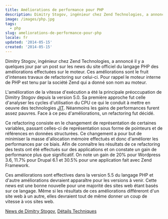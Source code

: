 ```yaml
---
title: Améliorations de performance pour PHP
description: Dimitry Stogov, ingénieur chez Zend Technologies, a annoncé il y a quelques jour par un post sur les news du site officiel du langage PHP des améliorations effectuées sur le moteur. Ces améliorations sont le fruit d'intenses travaux de refactoring sur celui-ci. Pour rappel le moteur interne de PHP est tenu par la société Zend qui a donné son nom au moteur.
image: /images/php.jpg
tags:
  - php
slug: ameliorations-de-performance-pour-php
locale: fr
updated: '2014-05-15'
created: '2014-05-15'
---
```


Dimitry Stogov, ingénieur chez Zend Technologies, a annoncé il y a quelques jour par un post sur les news du site officiel du langage PHP des améliorations effectuées sur le moteur. Ces améliorations sont le fruit d'intenses travaux de refactoring sur celui-ci. Pour rappel le moteur interne de PHP est tenu par la société Zend qui a donné son nom au moteur.

L'amélioration de la vitesse d'exécution a été la principale préoccupation de Dimitry Stogov depuis la version 5.0. Sa première approche fut celle d'analyser les cycles d'utilisation du CPU ce qui le conduit à mettre en oeuvre des technologies [JIT](https://en.wikipedia.org/wiki/Just-in-time_compilation). Néanmoins les gains de performances furent assez pauvres. Face à ce peu d'améliorations, un refactoring fut décidé.

Ce refactoring consiste en le changement de représentation de certaines variables, passant celles-ci de représentation sous forme de pointeurs et de références en données structurées. Ce changement a pour but de minimiser la masse d'allocation mémoire effectués et donc d'améliorer les performances par ce biais. Afin de connaître les résultats de ce refactoring des tests ont été effectués sur des applications et on constate un gain de performance plus que significatif. On note un gain de 20% pour Wordpress 3.6, 11.7% pour Drupal 6.1 et 30.5% pour une application fait avec Zend Framework.

Ces améliorations sont effectives dans la version 5.5 du langage PHP et d'autre améliorations devraient apparaître pour les versions à venir. Cette news est une bonne nouvelle pour une majorité des sites web étant basés sur ce langage. Même si les résultats de ces améliorations différeront d'un site web à un autre, elles devraient tout de même donner un coup de vitesse à vos sites web.

[News de Dimitry Stogov](https://news.php.net/php.internals/73888), [Détails Techniques](https://wiki.php.net/phpng-int)
